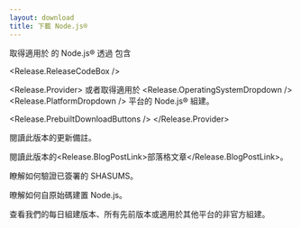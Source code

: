 ```yaml
---
layout: download
title: 下載 Node.js®
---
```


<section>
取得適用於 <Release.OperatingSystemDropdown /> 的 Node.js® <Release.VersionDropdown /> 透過 <Release.InstallationMethodDropdown /> 包含 <Release.PackageManagerDropdown />

<Release.ReleaseCodeBox />

<Release.Provider>
  或者取得適用於 <Release.OperatingSystemDropdown /> <Release.PlatformDropdown /> 平台的 Node.js® 組建。

  <Release.PrebuiltDownloadButtons />
</Release.Provider>
</section>

<section>
閱讀此版本的<Release.ChangelogLink>更新備註</Release.ChangelogLink>。

閱讀此版本的<Release.BlogPostLink>部落格文章</Release.BlogPostLink>。

瞭解如何<LinkWithArrow href="https://github.com/nodejs/node#verifying-binaries">驗證已簽署的 SHASUMS</LinkWithArrow>。

暸解如何自原始碼<LinkWithArrow href="https://github.com/nodejs/node/blob/main/BUILDING.md#building-nodejs-on-supported-platforms">建置 Node.js</LinkWithArrow>。

查看我們的<LinkWithArrow href="https://nodejs.org/download/nightly/">每日</LinkWithArrow>組建版本、所有<Link href="/about/previous-releases#looking-for-latest-release-of-a-version-branch">先前版本</Link>或適用於其他平台的<LinkWithArrow href="https://unofficial-builds.nodejs.org/download/">非官方</LinkWithArrow>組建。

</section>
